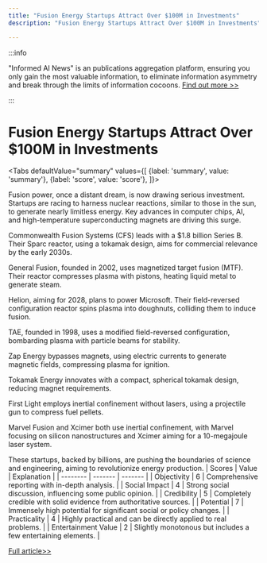 ```yaml
---
title: "Fusion Energy Startups Attract Over $100M in Investments"
description: "Fusion Energy Startups Attract Over $100M in Investments"

---
```



:::info

"Informed AI News" is an publications aggregation platform, ensuring you only gain the most valuable information, to eliminate information asymmetry and break through the limits of information cocoons.  [Find out more >>](/)

:::

# Fusion Energy Startups Attract Over $100M in Investments


<Tabs
	defaultValue="summary"
	values={[
	{label: 'summary', value: 'summary'},
	{label: 'score', value: 'score'},
]}>
<TabItem value="summary">


Fusion power, once a distant dream, is now drawing serious investment. Startups are racing to harness nuclear reactions, similar to those in the sun, to generate nearly limitless energy. Key advances in computer chips, AI, and high-temperature superconducting magnets are driving this surge.

Commonwealth Fusion Systems (CFS) leads with a $1.8 billion Series B. Their Sparc reactor, using a tokamak design, aims for commercial relevance by the early 2030s.

General Fusion, founded in 2002, uses magnetized target fusion (MTF). Their reactor compresses plasma with pistons, heating liquid metal to generate steam.

Helion, aiming for 2028, plans to power Microsoft. Their field-reversed configuration reactor spins plasma into doughnuts, colliding them to induce fusion.

TAE, founded in 1998, uses a modified field-reversed configuration, bombarding plasma with particle beams for stability.

Zap Energy bypasses magnets, using electric currents to generate magnetic fields, compressing plasma for ignition.

Tokamak Energy innovates with a compact, spherical tokamak design, reducing magnet requirements.

First Light employs inertial confinement without lasers, using a projectile gun to compress fuel pellets.

Marvel Fusion and Xcimer both use inertial confinement, with Marvel focusing on silicon nanostructures and Xcimer aiming for a 10-megajoule laser system.

These startups, backed by billions, are pushing the boundaries of science and engineering, aiming to revolutionize energy production.
</TabItem>
<TabItem value="score">
	| Scores     | Value   | Explanation |
	| -------- | ------- | ------- |
	| Objectivity  | 6    | Comprehensive reporting with in-depth analysis.    |
	| Social Impact | 4     | Strong social discussion, influencing some public opinion.    |
	| Credibility    | 5    | Completely credible with solid evidence from authoritative sources.    |
	| Potential    | 7    | Immensely high potential for significant social or policy changes.    |
	| Practicality    | 4    | Highly practical and can be directly applied to real problems.    |
	| Entertainment Value    | 2    | Slightly monotonous but includes a few entertaining elements.    |
</TabItem>
</Tabs>

[Full article>>](https://techcrunch.com/2024/10/04/every-fusion-startup-that-has-raised-over-100m/)
